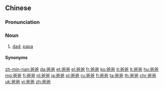 ==Chinese==
{{zh-forms}}

===Pronunciation===
{{zh-pron
|m=bàba
|ma=y
|m-s=ba2ba2-1
|c=baa1-4 baa1,baa1 baa1
|c_note=baa1-4 baa1 - vernacular; baa1 baa1 - literary
|mn=zz,tp,tn,kh,mg:pa-pa/tn:pa-pah/xm:pā-pâ/xm:pā-pā/xm,qz:pâ-pâ/hc,tc:pá-pah
|w=1pa pa
|cat=n
}}

===Noun===
{{zh-noun}}

# {{lb|zh|informal}} [[dad]]; [[papa]] {{zh-mw|個|位}}

====Synonyms====
{{zh-dial}}
{{zh-dial|爸爸-2}}

{{zh-cat|Family|Beginning}}

[[zh-min-nan:爸爸]]
[[da:爸爸]]
[[et:爸爸]]
[[el:爸爸]]
[[fr:爸爸]]
[[ko:爸爸]]
[[it:爸爸]]
[[lt:爸爸]]
[[hu:爸爸]]
[[mg:爸爸]]
[[fj:爸爸]]
[[nl:爸爸]]
[[ja:爸爸]]
[[pl:爸爸]]
[[ru:爸爸]]
[[fi:爸爸]]
[[ta:爸爸]]
[[th:爸爸]]
[[chr:爸爸]]
[[uk:爸爸]]
[[vi:爸爸]]
[[zh:爸爸]]